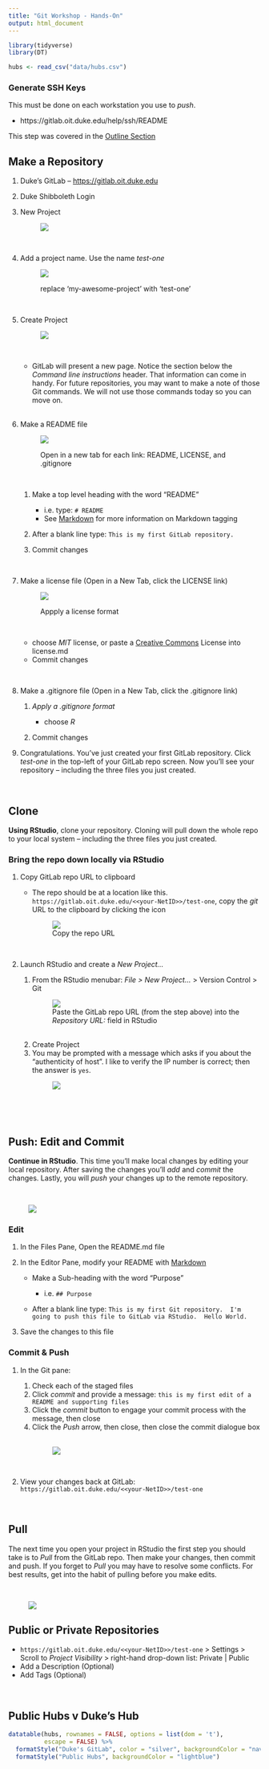 ```yaml
---
title: "Git Workshop - Hands-On"
output: html_document
---
```


```r
library(tidyverse)
library(DT)
```

```r
hubs <- read_csv("data/hubs.csv")
```

### Generate SSH Keys 

This must be done on each workstation you use to *push*.  

- https://gitlab.oit.duke.edu/help/ssh/README

This step was covered in the [Outline Section](outline.html#generate_ssh_keys_in_advance_of_the_workshop)

## Make a Repository
1. Duke's GitLab -- <a href="https://gitlab.oit.duke.edu" target="_blank">https://gitlab.oit.duke.edu</a>
1. Duke Shibboleth Login
1. New Project <br><figure>![](images/new_gitlab_project_button.png)</figure><br>
1. Add a project name.  Use the name *test-one*  <br> <figure>![](images/project_name.png)<figcaption>replace 'my-awesome-project' with 'test-one'</figcaption></figure><br>

1. Create Project<br><figure>![](images/create_project.png)</figure><br>

    - GitLab will present a new page.  Notice the section below the *Command line instructions* header.  That information can come in handy.  For future repositories, you may want to make a note of those Git commands.  We will not use those commands today so you can move on. <br>&nbsp;

1. Make a README file <br><figure>![](images/readme.png)
<figcaption>Open in a new tab for each link: README, LICENSE, and .gitignore</figcaption></figure><br>

    1. Make a top level heading with the word "README"
    
        - i.e. type:  `# README` 
        - See [Markdown](markdown.html) for more information on Markdown tagging
    1. After a blank line type: `This is my first GitLab repository.`
    1. Commit changes  
    
    &nbsp; 
    
    
1. Make a license file (Open in a New Tab, click the LICENSE link) <br><figure>![](images/license.png) 
<figcaption>Appply a license format</figcaption></figure><br>

    - choose *MIT* license, or paste a [Creative Commons](https://creativecommons.org/share-your-work/) License into license.md
    - Commit changes
    
    &nbsp; 
    
1. Make a .gitignore file (Open in a New Tab, click the .gitignore link)

    1. *Apply a .gitignore format* 
    
        - choose *R* 
        
    1. Commit changes
    
1. Congratulations.  You've just created your first GitLab repository.  Click *test-one* in the top-left of your GitLab repo screen.  Now you'll see your repository -- including the three files you just created.

&nbsp; 

## Clone

**Using RStudio**, clone your repository.  Cloning will pull down the whole repo to your local system -- including the three files you just created.
    
### Bring the repo down locally via RStudio

1. Copy GitLab repo URL to clipboard 

	  - The repo should be at a location like this. `https://gitlab.oit.duke.edu/<<your-NetID>>/test-one`, copy the *git* URL to the clipboard by clicking the icon <br><figure>![](images/copy_repo.png)
<figcaption>Copy the repo URL</figcaption></figure><br>
	    
1. Launch RStudio and create a *New Project...*

    1. From the RStudio menubar:  *File > New Project...* > Version Control > Git <br><figure>![](images/project_version_git.png)<figcaption>Paste the GitLab repo URL (from the step above) into the  *Repository URL:* field in RStudio</figcaption></figure><br>
    1. Create Project
    1. You may be prompted with a message which asks if you about the "authenticity of host".  I like to verify the IP number is correct; then the answer is `yes`.<br><figure>![](images/yes.png)</figure><br>

&nbsp; 

## Push: Edit and Commit

**Continue in RStudio**.  This time you'll make local changes by editing your local repository.  After saving the changes you'll *add* and *commit* the changes.  Lastly, you will *push* your changes up to the remote repository.

<br><figure>![](images/push.png)</figure>

### Edit

1. In the Files Pane, Open the README.md file
1. In the Editor Pane, modify your README with [Markdown](markdown.html)

    - Make a Sub-heading with the word "Purpose"
    
        - i.e. `## Purpose`
        
    - After a blank line type: `This is my first Git repository.  I'm going to push this file to GitLab via RStudio.  Hello World.`
1. Save the changes to this file


### Commit & Push

1. In the Git pane:

    1. Check each of the staged files
    1. Click *commit* and provide a message:  `this is my first edit of a README and supporting files`
    1. Click the *commit* button to engage your commit  process with the message, then close
    1. Click the *Push* arrow, then close, then close the commit dialogue box  
<br><figure>![](images/commit_push.png)</figure><br>

1. View your changes back at GitLab:  `https://gitlab.oit.duke.edu/<<your-NetID>>/test-one`

&nbsp; 

## Pull

The next time you open your project in RStudio the first step you should take is to *Pull* from the GitLab repo.  Then make your changes, then commit and push.  If you forget to *Pull* you may have to resolve some conflicts. For best results, get into the habit of pulling before you make edits.

<br><figure>![](images/git_push_pull.png)</figure>

## Public or Private Repositories

- `https://gitlab.oit.duke.edu/<<your-NetID>>/test-one` > Settings > Scroll to *Project Visibility* > right-hand drop-down list:  Private | Public
- Add a Description (Optional)
- Add Tags (Optional)  

&nbsp; 

## Public Hubs v Duke's Hub

```r
datatable(hubs, rownames = FALSE, options = list(dom = 't'),
          escape = FALSE) %>% 
  formatStyle("Duke's GitLab", color = "silver", backgroundColor = "navy", fontWeight = "bold") %>% 
  formatStyle("Public Hubs", backgroundColor = "lightblue")
```


&nbsp; 

&nbsp;